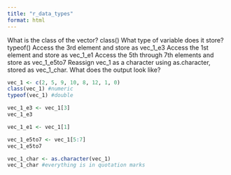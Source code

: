 ```yaml
---
title: "r_data_types"
format: html
---
```

What is the class of the vector? class()
What type of variable does it store? typeof()
Access the 3rd element and store as vec_1_e3
Access the 1st element and store as vec_1_e1
Access the 5th through 7th elements and store as vec_1_e5to7
Reassign vec_1 as a character using as.character, stored as vec_1_char. What does the output look like?
```r
vec_1 <- c(2, 5, 9, 10, 8, 12, 1, 0)
class(vec_1) #numeric
typeof(vec_1) #double

vec_1_e3 <- vec_1[3]
vec_1_e3

vec_1_e1 <- vec_1[1]

vec_1_e5to7 <- vec_1[5:7]
vec_1_e5to7

vec_1_char <- as.character(vec_1)
vec_1_char #everything is in quotation marks
```
